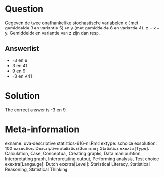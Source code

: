 Question
========

Gegeven de twee onafhankelijke stochastische variabelen x ( met gemiddelde 3 en variantie 5) en y (met gemiddelde 6 en variantie 4). z = x - y. Gemiddelde en variantie van z zijn dan resp.

Answerlist
----------
* -3 en 9
* 3 en 41
* 9 en 9
* -3 en &#8730;41

Solution
========

The correct answer is  -3 en 9

Meta-information
================
exname: uva-descriptive statistics-616-nl.Rmd
extype: schoice
exsolution: 100
exsection: Descriptive statistics/Summary Statistics
exextra[Type]: Calculation, Case, Conceptual, Creating graphs, Data manipulation, Interpretating graph, Interpretating output, Performing analysis, Test choice
exextra[Langauge]: Dutch
exextra[Level]: Statistical Literacy, Statistical Reasoning, Statistical Thinking
